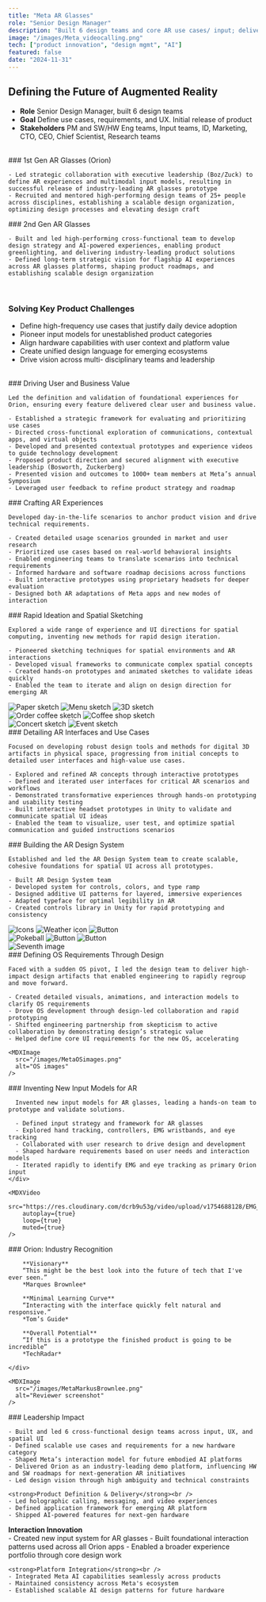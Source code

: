 ```yaml
---
title: "Meta AR Glasses"
role: "Senior Design Manager"
description: "Built 6 design teams and core AR use cases/ input; delivered industry-leading Orion demo."
image: "/images/Meta_videocalling.png"
tech: ["product innovation", "design mgmt", "AI"]
featured: false
date: "2024-11-31"
---
```


## Defining the Future of Augmented Reality

- **Role** Senior Design Manager, built 6 design teams
- **Goal** Define use cases, requirements, and UX. Initial release of product
- **Stakeholders** PM and SW/HW Eng teams, Input teams, ID, Marketing, CTO, CEO, Chief Scientist, Research teams
<br />
<ImageGallery>
  <div>
    ### 1st Gen AR Glasses (Orion)

    - Led strategic collaboration with executive leadership (Boz/Zuck) to define AR experiences and multimodal input models, resulting in successful release of industry-leading AR glasses prototype
    - Recruited and mentored high-performing design teams of 25+ people across disciplines, establishing a scalable design organization, optimizing design processes and elevating design craft

  </div>
  <div>
    ### 2nd Gen AR Glasses

    - Built and led high-performing cross-functional team to develop design strategy and AI-powered experiences, enabling product greenlighting, and delivering industry-leading product solutions
    - Defined long-term strategic vision for flagship AI experiences across AR glasses platforms, shaping product roadmaps, and establishing scalable design organization

  </div>
</ImageGallery>

  <ProtectedContent
    type="video"
    protectedSrc="https://res.cloudinary.com/dcrb9u53g/video/upload/v1754688164/Meta_HomeAgainPublicEdit_ykn2ve.mp4"
    placeholderSrc="/images/Meta_1_HomeAgain_1112180.png"
    alt="Video"
    caption="One of the outcomes was a day-in-the-life video that continued to inspire the product team for years (clips from video shown)."
  />
<br />

### Solving Key Product Challenges

- Define high-frequency use cases that justify daily device adoption
- Pioneer input models for unestablished product categories
- Align hardware capabilities with user context and platform value
- Create unified design language for emerging ecosystems
- Drive vision across multi- disciplinary teams and leadership
<br />

<ImageGallery>
  <div>
    ### Driving User and Business Value

    Led the definition and validation of foundational experiences for Orion, ensuring every feature delivered clear user and business value.

    - Established a strategic framework for evaluating and prioritizing use cases
    - Directed cross-functional exploration of communications, contextual apps, and virtual objects
    - Developed and presented contextual prototypes and experience videos to guide technology development
    - Proposed product direction and secured alignment with executive leadership (Bosworth, Zuckerberg)
    - Presented vision and outcomes to 1000+ team members at Meta’s annual Symposium
    - Leveraged user feedback to refine product strategy and roadmap
  </div>
  <div>
    <MDXImage
      src="/images/MetaUseCasesSchema.png"
      alt="Scenario overview"
    />
    <MDXImage
      src="/images/MetaScenarios.png"
      alt="Scenario overview"
    />
  </div>

</ImageGallery>

<ImageGallery>
  <div>
    ### Crafting AR Experiences

    Developed day-in-the-life scenarios to anchor product vision and drive technical requirements.

    - Created detailed usage scenarios grounded in market and user research
    - Prioritized use cases based on real-world behavioral insights
    - Enabled engineering teams to translate scenarios into technical requirements
    - Informed hardware and software roadmap decisions across functions
    - Built interactive prototypes using proprietary headsets for deeper evaluation
    - Designed both AR adaptations of Meta apps and new modes of interaction
  </div>
  <div>
    <MDXImage
      src="/images/MetaDayOfUse.png"
      alt="Scenario overview"
    />
  </div>
</ImageGallery>

<ImageGallery>
  <div>
    ### Rapid Ideation and Spatial Sketching

    Explored a wide range of experience and UI directions for spatial computing, inventing new methods for rapid design iteration.

    - Pioneered sketching techniques for spatial environments and AR interactions
    - Developed visual frameworks to communicate complex spatial concepts
    - Created hands-on prototypes and animated sketches to validate ideas quickly
    - Enabled the team to iterate and align on design direction for emerging AR

  </div>

  <div>
    <div className="grid grid-cols-3 gap-4 mb-4">
      <img src="/images/MetaPaperPaul.gif" alt="Paper sketch" className="w-full h-auto rounded-lg" />
      <img src="/images/MetaTableButtons.gif" alt="Menu sketch" className="w-full h-auto rounded-lg" />
      <img src="/images/MetaSidetable.gif" alt="3D sketch" className="w-full h-auto rounded-lg" />
    </div>
    <div className="grid grid-cols-2 gap-4 mb-4">
      <img src="/images/MetaAW-order_5s.webp" alt="Order coffee sketch" className="w-full h-auto rounded-lg" />
      <img src="/images/MetaAW-Starbucks_5s.gif" alt="Coffee shop sketch" className="w-full h-auto rounded-lg" />
    </div>
    <div className="grid grid-cols-2 gap-4 mb-4">
      <img src="/images/MetaAW-concert_5s.gif" alt="Concert sketch" className="w-full h-auto rounded-lg" />
      <img src="/images/MetaAW-event_5s.webp" alt="Event sketch" className="w-full h-auto rounded-lg" />
    </div>
  </div>

</ImageGallery>

<ImageGallery>
  <div>
    ### Detailing AR Interfaces and Use Cases

    Focused on developing robust design tools and methods for digital 3D artifacts in physical space, progressing from initial concepts to detailed user interfaces and high-value use cases.

    - Explored and refined AR concepts through interactive prototypes
    - Defined and iterated user interfaces for critical AR scenarios and workflows
    - Demonstrated transformative experiences through hands-on prototyping and usability testing
    - Built interactive headset prototypes in Unity to validate and communicate spatial UI ideas
    - Enabled the team to visualize, user test, and optimize spatial communication and guided instructions scenarios
  </div>

  <div>
    <MDXImage
      src="/images/MetaCupAnimation.webp"
      alt="Cup animation"
    />

  <MDXImage src="/images/MetaCounterAnimation.webp" alt="Counter animation" />

  <MDXImage
    src="/images/MetaDoorAnimation.webp"
    alt="Door animation"
  />
  </div>

</ImageGallery>

<ImageGallery>
  <div>
    ### Building the AR Design System

    Established and led the AR Design System team to create scalable, cohesive foundations for spatial UI across all prototypes.

    - Built AR Design System team
    - Developed system for controls, colors, and type ramp
    - Designed additive UI patterns for layered, immersive experiences
    - Adapted typeface for optimal legibility in AR
    - Created controls library in Unity for rapid prototyping and consistency
  </div>

  <div>
    <div className="grid grid-cols-3 gap-4 mb-4">
      <img src="/images/MetaIcons.gif" alt="Icons" className="w-full h-auto rounded-lg" />
      <img src="/images/MetaColorcube.webp" alt="Weather icon" className="w-full h-auto rounded-lg" />
      <img src="/images/MetaDepth.gif" alt="Button" className="w-full h-auto rounded-lg" />
    </div>
    <div className="grid grid-cols-3 gap-4 mb-4">
      <img src="/images/MetaPokemon.gif" alt="Pokeball" className="w-full h-auto rounded-lg" />
      <img src="/images/MetaButtonJames.gif" alt="Button" className="w-full h-auto rounded-lg" />
      <img src="/images/MetaButtonPeek.gif" alt="Button" className="w-full h-auto rounded-lg" />
    </div>
    <div>
      <img src="/images/MetadesignSystem.png" alt="Seventh image" className="w-full h-auto rounded-lg" />
    </div>
  </div>

</ImageGallery>

<ImageGallery>
  <div>
    ### Defining OS Requirements Through Design

    Faced with a sudden OS pivot, I led the design team to deliver high-impact design artifacts that enabled engineering to rapidly regroup and move forward.

    - Created detailed visuals, animations, and interaction models to clarify OS requirements
    - Drove OS development through design-led collaboration and rapid prototyping
    - Shifted engineering partnership from skepticism to active collaboration by demonstrating design’s strategic value
    - Helped define core UI requirements for the new OS, accelerating
  </div>

    <MDXImage
      src="/images/MetaOSimages.png"
      alt="OS images"
    />

</ImageGallery>

<ImageGallery>
    <div>
      ### Inventing New Input Models for AR  

      Invented new input models for AR glasses, leading a hands-on team to prototype and validate solutions.

      - Defined input strategy and framework for AR glasses
      - Explored hand tracking, controllers, EMG wristbands, and eye tracking
      - Collaborated with user research to drive design and development
      - Shaped hardware requirements based on user needs and interaction models
      - Iterated rapidly to identify EMG and eye tracking as primary Orion input
    </div>

    <MDXVideo
        src="https://res.cloudinary.com/dcrb9u53g/video/upload/v1754688128/EMG_Boz_gnwnfn.mp4"
        autoplay={true}
        loop={true}
        muted={true}
    />
</ImageGallery>

<ImageGallery>
    <div>
        ### Orion: Industry Recognition

        **Visionary**  
        “This might be the best look into the future of tech that I've ever seen.”  
        *Marques Brownlee*  

        **Minimal Learning Curve**  
        “Interacting with the interface quickly felt natural and responsive.”  
        *Tom’s Guide*  

        **Overall Potential**  
        “If this is a prototype the finished product is going to be incredible”  
        *TechRadar*  

    </div>

    <MDXImage
      src="/images/MetaMarkusBrownlee.png"
      alt="Reviewer screenshot"
    />
</ImageGallery>

<ImageGallery>
  <div className="[&_*_ul]:mt-0">
    ### Leadership Impact

    - Built and led 6 cross-functional design teams across input, UX, and spatial UI
    - Defined scalable use cases and requirements for a new hardware category
    - Shaped Meta’s interaction model for future embodied AI platforms
    - Delivered Orion as an industry-leading demo platform, influencing HW and SW roadmaps for next-generation AR initiatives
    - Led design vision through high ambiguity and technical constraints

    <strong>Product Definition & Delivery</strong><br />
    - Led holographic calling, messaging, and video experiences
    - Defined application framework for emerging AR platform
    - Shipped AI-powered features for next-gen hardware

   <strong>Interaction Innovation</strong><br />
    - Created new input system for AR glasses
    - Built foundational interaction patterns used across all Orion apps
    - Enabled a broader experience portfolio through core design work

    <strong>Platform Integration</strong><br />
    - Integrated Meta AI capabilities seamlessly across products
    - Maintained consistency across Meta's ecosystem
    - Established scalable AI design patterns for future hardware
  </div>

  <MDXImage
    src="/images/MetaOrionWomanScreens.webp"
    alt="Scenario overview"
  />
</ImageGallery>